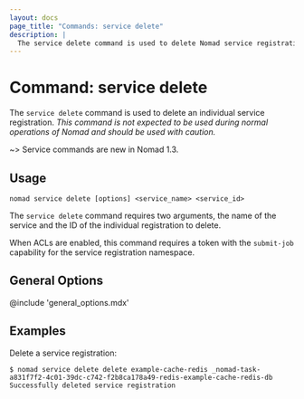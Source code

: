 ```yaml
---
layout: docs
page_title: "Commands: service delete"
description: |
  The service delete command is used to delete Nomad service registrations.
---
```


# Command: service delete

The `service delete` command is used to delete an individual service
registration. <em>This command is not expected to be used during normal
operations of Nomad and should be used with caution.</em>

~> Service commands are new in Nomad 1.3.

## Usage

```plaintext
nomad service delete [options] <service_name> <service_id>
```

The `service delete` command requires two arguments, the name of the service
and the ID of the individual registration to delete.

When ACLs are enabled, this command requires a token with the `submit-job`
capability for the service registration namespace.

## General Options

@include 'general_options.mdx'

## Examples

Delete a service registration:

```shell-session
$ nomad service delete delete example-cache-redis _nomad-task-a831f7f2-4c01-39dc-c742-f2b8ca178a49-redis-example-cache-redis-db
Successfully deleted service registration
```
